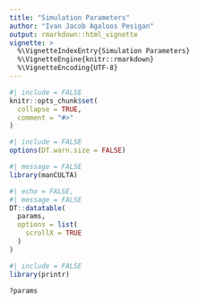 ```yaml
---
title: "Simulation Parameters"
author: "Ivan Jacob Agaloos Pesigan"
output: rmarkdown::html_vignette
vignette: >
  %\VignetteIndexEntry{Simulation Parameters}
  %\VignetteEngine{knitr::rmarkdown}
  %\VignetteEncoding{UTF-8}
---
```


```r
#| include = FALSE
knitr::opts_chunk$set(
  collapse = TRUE,
  comment = "#>"
)
```

```r
#| include = FALSE
options(DT.warn.size = FALSE)
```

```r
#| message = FALSE
library(manCULTA)
```

```r
#| echo = FALSE,
#| message = FALSE
DT::datatable(
  params,
  options = list(
    scrollX = TRUE
  )
)
```

```r
#| include = FALSE
library(printr)
```

```r
?params
```
